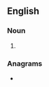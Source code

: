==English==

===Noun===
{{head|en|noun form}}

# {{plural of|spader|lang=en}}

===Anagrams===
* {{anagrams|en|a=adeprss|Persads|adpress|sparsed|spreads}}